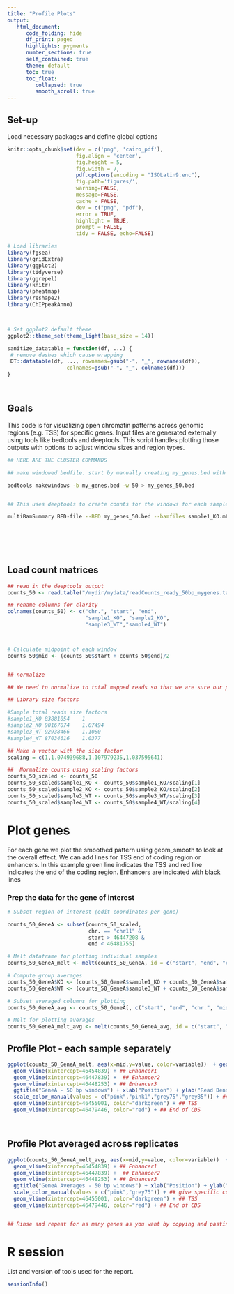 ```yaml
---
title: "Profile Plots"
output:
   html_document:
      code_folding: hide
      df_print: paged
      highlights: pygments
      number_sections: true
      self_contained: true
      theme: default
      toc: true
      toc_float:
         collapsed: true
         smooth_scroll: true
---
```


## Set-up

Load necessary packages and define global options

```r
knitr::opts_chunk$set(dev = c('png', 'cairo_pdf'),
                      fig.align = 'center', 
                      fig.height = 5, 
                      fig.width = 7,
                      pdf.options(encoding = "ISOLatin9.enc"),
                      fig.path='figures/',
                      warning=FALSE, 
                      message=FALSE,
                      cache = FALSE,
                      dev = c("png", "pdf"),
                      error = TRUE,
                      highlight = TRUE,
                      prompt = FALSE,
                      tidy = FALSE, echo=FALSE)
```

```r
# Load libraries
library(fgsea)
library(gridExtra)
library(ggplot2)
library(tidyverse)
library(ggrepel)
library(knitr)
library(pheatmap)
library(reshape2)
library(ChIPpeakAnno)



# Set ggplot2 default theme
ggplot2::theme_set(theme_light(base_size = 14))

sanitize_datatable = function(df, ...) {
 # remove dashes which cause wrapping
 DT::datatable(df, ..., rownames=gsub("-", "_", rownames(df)),
                   colnames=gsub("-", "_", colnames(df)))
}




```

## Goals

This code is for visualizing open chromatin patterns across genomic regions (e.g. TSS) for specific genes. Input files are generated externally using tools like bedtools and deeptools. This script handles plotting those outputs with options to adjust window sizes and region types.



```bash
## HERE ARE THE CLUSTER COMMANDS

## make windowed bedfile. start by manually creating my_genes.bed with different regions that you want to plot downstream. -w indicates the window size, here 50

bedtools makewindows -b my_genes.bed -w 50 > my_genes_50.bed


## This uses deeptools to create counts for the windows for each sample. Use the deduplicated sorted files from nf-core these often have the suffix .mLb.clN.sorted.bam 

multiBamSummary BED-file --BED my_genes_50.bed --bamfiles sample1_KO.mLb.clN.sorted.bam sample2_KO.mLb.clN.sorted.bam sample3_WT.mLb.clN.sorted.bam sample4_WT.mLb.clN.sorted.bam --outRawCounts readCounts_ready_50bp_mygenes.tab


 
 
 
```



## Load count matrices 
```r

## read in the deeptools output
counts_50 <- read.table("/mydir/mydata/readCounts_ready_50bp_mygenes.tab", header=F)

## rename columns for clarity
colnames(counts_50) <- c("chr.", "start", "end",
                         "sample1_KO", "sample2_KO", 
                         "sample3_WT","sample4_WT")



# Calculate midpoint of each window
counts_50$mid <- (counts_50$start + counts_50$end)/2


## normalize

## We need to normalize to total mapped reads so that we are sure our patterns are real. Grab the total numbers of mapped reads for each sample. Assign the sample with the smallest number of reads as 1. Then for all other samples do lib_size / lib_size_smallest_reads to calculate the scaling factor manually. E.x. sample2_KO = 90167074/83881054

## Library size factors

#Sample	total reads	size factors
#sample1_KO	83881054	1
#sample2_KO	90167074	1.07494
#sample3_WT	92938466	1.1080
#sample4_WT	87034616	1.0377

## Make a vector with the size factor
scaling = c(1,1.074939688,1.107979235,1.037595641)

##  Normalize counts using scaling factors
counts_50_scaled <- counts_50 
counts_50_scaled$sample1_KO <- counts_50$sample1_KO/scaling[1]
counts_50_scaled$sample2_KO <- counts_50$sample2_KO/scaling[2]
counts_50_scaled$sample3_WT <- counts_50$sample3_WT/scaling[3]
counts_50_scaled$sample4_WT <- counts_50$sample4_WT/scaling[4]


```

# Plot genes

For each gene we plot the smoothed pattern using geom_smooth to look at the overall effect. We can add lines for TSS end of coding region or enhancers. In this example green line indicates the TSS and red line indicates the end of the coding region. Enhancers are indicated with black lines



### Prep the data for the gene of interest
```r

# Subset region of interest (edit coordinates per gene)

counts_50_GeneA <- subset(counts_50_scaled, 
                          chr. == "chr11" & 
                          start > 46447208 & 
                          end < 46481755)

# Melt dataframe for plotting individual samples
counts_50_GeneA_melt <- melt(counts_50_GeneA, id = c("start", "end", "chr.", "mid"))

# Compute group averages
counts_50_GeneA$KO <- (counts_50_GeneA$sample1_KO + counts_50_GeneA$sample2_KO) / 2
counts_50_GeneA$WT <- (counts_50_GeneA$sample3_WT + counts_50_GeneA$sample4_WT) / 2

# Subset averaged columns for plotting
counts_50_GeneA_avg <- counts_50_GeneA[, c("start", "end", "chr.", "mid", "KO", "WT")]

# Melt for plotting averages
counts_50_GeneA_melt_avg <- melt(counts_50_GeneA_avg, id = c("start", "end", "chr.", "mid"))

```

## Profile Plot - each sample separately

```r
ggplot(counts_50_GeneA_melt, aes(x=mid,y=value, color=variable))  + geom_smooth(se = FALSE) + ## general graph
  geom_vline(xintercept=46454839) + ## Enhancer1
  geom_vline(xintercept=46447839) +  ## Enhancer2
  geom_vline(xintercept=46448253) + ## Enhancer3
  ggtitle("GeneA - 50 bp windows") + xlab("Position") + ylab("Read Density") + ## Add labels
  scale_color_manual(values = c("pink","pink1","grey75","grey85")) + ## give specific colors
  geom_vline(xintercept=46455001, color="darkgreen") + ## TSS
  geom_vline(xintercept=46479446, color="red") + ## End of CDS




```

## Profile Plot averaged across replicates

```r
ggplot(counts_50_GeneA_melt_avg, aes(x=mid,y=value, color=variable))  + geom_smooth(se = FALSE) + ## general graph
  geom_vline(xintercept=46454839) + ## Enhancer1
  geom_vline(xintercept=46447839) +  ## Enhancer2
  geom_vline(xintercept=46448253) + ## Enhancer3
  ggtitle("GeneA Averages - 50 bp windows") + xlab("Position") + ylab("Read Density") + ## Add labels
  scale_color_manual(values = c("pink","grey75")) + ## give specific colors
  geom_vline(xintercept=46455001, color="darkgreen") + ## TSS
  geom_vline(xintercept=46479446, color="red") + ## End of CDS



```


```r

## Rinse and repeat for as many genes as you want by copying and pasting the above 3 sections and changing the gene coordinates.

```



# R session

List and version of tools used for the report.

```r
sessionInfo()
```